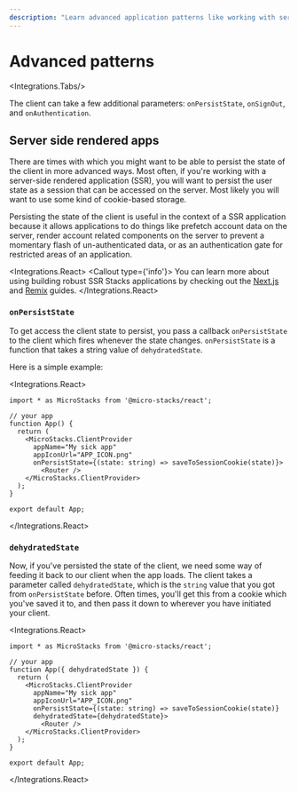```yaml
---
description: "Learn advanced application patterns like working with server side rendering frameworks like Remix and Next.js."
---
```



# Advanced patterns

<Integrations.Tabs/>

The client can take a few additional parameters: `onPersistState`, `onSignOut`, and `onAuthentication`.


## Server side rendered apps

There are times with which you might want to be able to persist the state of the client in more advanced ways. Most often,
if you're working with a server-side rendered application (SSR), you will want to persist the user state as a session that
can be accessed on the server. Most likely you will want to use some kind of cookie-based storage.

Persisting the state of the client is useful in the context of a SSR application because it allows applications to
do things like prefetch account data on the server, render account related components on the server to prevent a momentary flash
of un-authenticated data, or as an authentication gate for restricted areas of an application.

<Integrations.React>
<Callout type={'info'}>
	You can learn more about using building robust SSR Stacks applications by checking out the [Next.js](/guides/with-nextjs)
	and [Remix](/guides/with-remix) guides.
</Callout>
</Integrations.React>

### `onPersistState`

To get access the client state to persist, you pass a callback `onPersistState` to the client which fires whenever the state
changes. `onPersistState` is a function that takes a string value of `dehydratedState`.

Here is a simple example:

<Integrations.React>

```tsx {9}
import * as MicroStacks from '@micro-stacks/react';

// your app
function App() {
  return (
    <MicroStacks.ClientProvider
      appName="My sick app"
      appIconUrl="APP_ICON.png"
      onPersistState={(state: string) => saveToSessionCookie(state)}>
        <Router />
    </MicroStacks.ClientProvider>
  );
}

export default App;
```
</Integrations.React>

### `dehydratedState`

Now, if you've persisted the state of the client, we need some way of feeding it back to our client when the app loads. The
client takes a parameter called `dehydratedState`, which is the `string` value that you got from `onPersistState` before.
Often times, you'll get this from a cookie which you've saved it to, and then pass it down to wherever you have initiated your client.

<Integrations.React>
```tsx {10}
import * as MicroStacks from '@micro-stacks/react';

// your app
function App({ dehydratedState }) {
  return (
    <MicroStacks.ClientProvider
      appName="My sick app"
      appIconUrl="APP_ICON.png"
      onPersistState={(state: string) => saveToSessionCookie(state)}
      dehydratedState={dehydratedState}>
        <Router />
    </MicroStacks.ClientProvider>
  );
}

export default App;
```
</Integrations.React>
